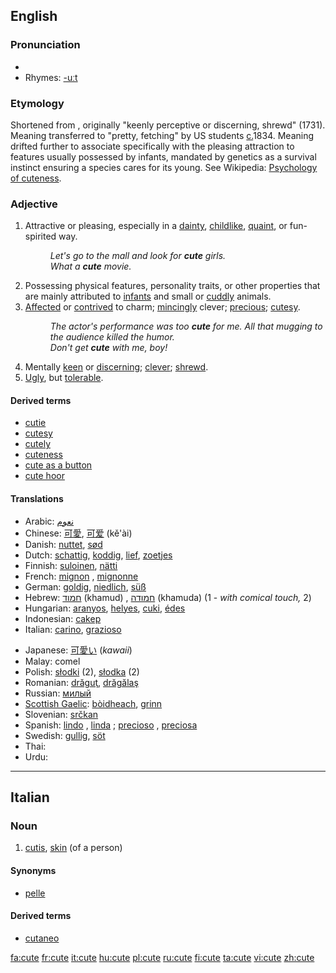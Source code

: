{{wikipedia}}
==English==

===Pronunciation===
* {{audio|en-us-cute.ogg|Audio (US)}}
* Rhymes: [[Rhymes:English:-uːt|-uːt]]

===Etymology===
Shortened from {{term|acute}}, originally "keenly perceptive or discerning, shrewd" (1731).  Meaning transferred to "pretty, fetching" by US students [[circa|c.]]1834.  Meaning drifted further to associate specifically with the pleasing attraction to features usually possessed by infants, mandated by genetics as a survival instinct ensuring a species cares for its young. See Wikipedia: [[w:Cute#Psychology_of_cuteness|Psychology of cuteness]].

===Adjective===
{{en-adj|cuter|cutest}}

# Attractive or pleasing, especially in a [[dainty]], [[childlike]], [[quaint]], or fun-spirited way.
#: ''Let's go to the mall and look for '''cute''' girls.''
#: ''What a '''cute''' movie.''
# Possessing physical features, personality traits, or other properties that are mainly attributed to [[infants]] and small or [[cuddly]] animals.
# [[affected|Affected]] or [[contrived]] to charm; [[mince#Verb|mincingly]] clever; [[precious]]; [[cutesy]].
#: ''The actor's performance was too '''cute''' for me.  All that mugging to the audience killed the humor.''
#: ''Don't get '''cute''' with me, boy!''
# Mentally [[keen]] or [[discerning]]; [[clever]]; [[shrewd]].
# [[Ugly]], but [[tolerable]].

====Derived terms====
* [[cutie]]
* [[cutesy]]
* [[cutely]]
* [[cuteness]]
* [[cute as a button]]
* [[cute hoor]]

====Translations====
{{trans-top|Attractive or pleasing, especially in a dainty, childlike, quaint, or fun-spirited way}}
{{trans-mid}}
{{trans-bottom}}
{{trans-top|Possessing physical features, personality traits, or other properties that are mainly attributed to infants and small or cuddly animals}}
* Arabic: [[نعوم]]
* Chinese: [[可愛]], [[可爱]] (kě'ài)
* Danish: [[nuttet]], [[sød]]
* Dutch: [[schattig]], [[koddig]], [[lief]], [[zoetjes]]
* Finnish: [[suloinen]], [[nätti]]
* French: [[mignon]] {{m}}, [[mignonne]] {{f}}
* German: [[goldig]], [[niedlich]], [[süß]]
* Hebrew: [[חמוד]] (khamud) {{m}}, [[חמודה]] (khamuda) {{f}} (1 - ''with comical touch,'' 2)
* Hungarian: [[aranyos]], [[helyes]], [[cuki]], [[édes]]
* Indonesian: [[cakep]]
* Italian: [[carino]], [[grazioso]]
{{trans-mid}}
* Japanese: [[可愛い]] (''kawaii'')
* Malay: comel
* Polish: [[słodki]] {{m}} (2), [[słodka]] {{f}} (2)
* Romanian: [[drăguţ]], [[drăgălaş]]
* Russian: [[милый]]
* [[Scottish Gaelic]]: [[bòidheach]], [[grinn]]
* Slovenian: [[srčkan]]
* Spanish: [[lindo]] {{m}}, [[linda]] {{f}}; [[precioso]] {{m}}, [[preciosa]] {{f}}
* Swedish: [[gullig]], [[söt]]
* Thai: {{Thai|[[น่ารัก]]}}
* Urdu: {{ur-Arab|[[معصوم]]}}
{{trans-bottom}}
{{trans-top|Affected or contrived to charm; mincingly clever; precious; cutesy}}
{{trans-mid}}
{{trans-bottom}}
{{trans-top|Mentally keen or discerning; clever; shrewd}}
{{trans-mid}}
{{trans-bottom}}

----

==Italian==
{{wikipedia|lang=it}}

===Noun===
{{it-noun|cut|f|e|i}}

# {{context|anatomy|lang=it}} [[cutis]], [[skin]] (of a person)

====Synonyms====
* [[pelle]]

====Derived terms====
* [[cutaneo]]

[[fa:cute]]
[[fr:cute]]
[[it:cute]]
[[hu:cute]]
[[pl:cute]]
[[ru:cute]]
[[fi:cute]]
[[ta:cute]]
[[vi:cute]]
[[zh:cute]]